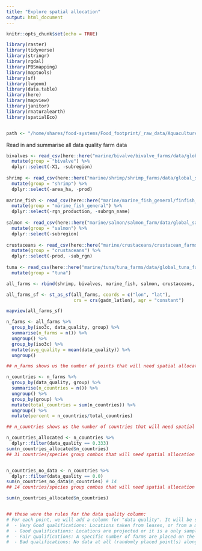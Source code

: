 ```yaml
---
title: "Explore spatial allocation"
output: html_document
---
```


```r
knitr::opts_chunk$set(echo = TRUE)
```

```r
library(raster)
library(tidyverse)
library(stringr)
library(rgdal)
library(PBSmapping)
library(maptools)
library(sf)
library(lwgeom)
library(data.table)
library(here)
library(mapview)
library(janitor)
library(rnaturalearth)
library(spatialEco)


path <- "/home/shares/food-systems/Food_footprint/_raw_data/Aquaculture_locations"


```

Read in and summarise all data quality farm data 
```r
bivalves <- read_csv(here::here("marine/bivalve/bivalve_farms/data/global_bivalve_farm_lat_lon_data_quality.csv")) %>%
  mutate(group = "bivalve") %>%
  dplyr::select(-X1, -subregion)
  
shrimp <- read_csv(here::here("marine/shrimp/shrimp_farms/data/global_shrimp_farm_lat_lon_data_quality.csv")) %>%
  mutate(group = "shrimp") %>%
  dplyr::select(-area_ha, -prod)
  
marine_fish <- read_csv(here::here("marine/marine_fish_general/finfish_farms/data/global_finfish_farm_lat_lon_data_quality.csv")) %>%
  mutate(group = "marine_fish_general") %>%
  dplyr::select(-rgn_production, -subrgn_name)
  
salmon <- read_csv(here::here("marine/salmon/salmon_farm/data/global_salmon_farm_lat_lon_quality.csv")) %>%
  mutate(group = "salmon") %>%
  dplyr::select(-subregion)
  
crustaceans <- read_csv(here::here("marine/crustaceans/crustacean_farms/data/global_crustacean_farm_lat_lon_data_quality.csv")) %>%
  mutate(group = "crustaceans") %>%
  dplyr::select(-prod, -sub_rgn)
  
tuna <- read_csv(here::here("marine/tuna/tuna_farms/data/global_tuna_farm_lat_lon_data_quality.csv")) %>%
  mutate(group = "tuna") 

all_farms <- rbind(shrimp, bivalves, marine_fish, salmon, crustaceans, tuna)

all_farms_sf <- st_as_sf(all_farms, coords = c("lon", "lat"), 
                         crs = crs(gadm_latlon), agr = "constant")

mapview(all_farms_sf)

n_farms <- all_farms %>%
  group_by(iso3c, data_quality, group) %>%
  summarise(n_farms = n()) %>%
  ungroup() %>%
  group_by(iso3c) %>%
  mutate(avg_quality = mean(data_quality)) %>%
  ungroup()

## n_farms shows us the number of points that will need spatial allocation within each country according to our new rules (any of the rows that score 0.333 in the data quality column)

n_countries <- n_farms %>%
  group_by(data_quality, group) %>%
  summarise(n_countries = n()) %>%
  ungroup() %>%
  group_by(group) %>%
  mutate(total_countries = sum(n_countries)) %>%
  ungroup() %>%
  mutate(percent = n_countries/total_countries)

## n_countries shows us the number of countries that will need spatial allocation within each species group according to our new rules (any of the rows that score 0.333 in the data quality column)

n_countries_allocated <- n_countries %>%
  dplyr::filter(data_quality == 0.333)
sum(n_countries_allocated$n_countries)
## 31 countries/species group combos that will need spatial allocation according to our rules (7-10km to port, depth requirements)


n_countries_no_data <- n_countries %>%
  dplyr::filter(data_quality == 0.0)
sum(n_countries_no_data$n_countries) # 14
## 14 countries/species group combos that will need spatial allocation according to our rules (7-10km to port, depth requirements)

sum(n_countries_allocated$n_countries)


## these were the rules for the data quality column: 
# For each point, we will add a column for "data quality". It will be scored as very good (1.0), good (0.667), fair (0.333) or poor (0.0). 
#  - Very Good qualifications: Locations taken from leases, or from a map with specific locations (i.e. EMOD, ASC, HELCOM etc.).
#  - Good qualifications: Locations are projected or it is a only sample of total locations (NASO maps). Google maps estimates. 
#  - Fair qualifications: A specific number of farms are placed on the coast, without knowing exact locations. Or Per province/state locations (i.e. placing a point randomly in each province or sub regional location). 
#  - Bad qualifications: No data at all (randomly placed point(s) along the coast, a non-specific number). 
```




